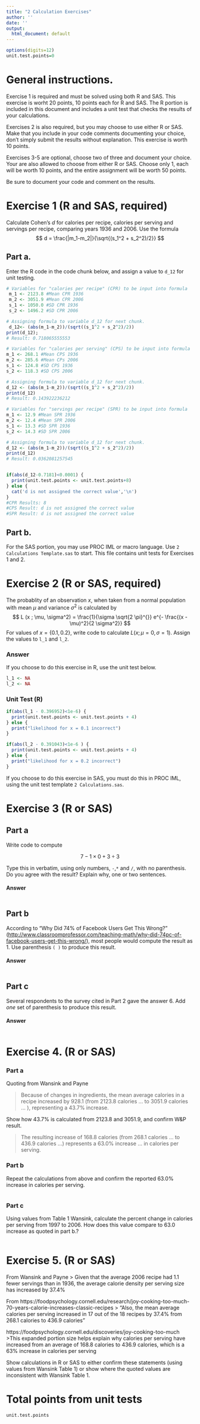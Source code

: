 ```yaml
---
title: "2 Calculation Exercises"
author: ''
date: ''
output:
  html_document: default
---
```


```r
options(digits=12)
unit.test.points=0
```

# General instructions.

Exercise 1 is required and must be solved using both R and SAS. This exercise is worht 20 points, 10 points each for R and SAS. The R portion is included in this document and includes a unit test that checks the results of your calculations. 

Exercises 2 is also required, but you may choose to use either R or SAS. Make that you include in your code comments documenting your choice, don't simply submit the results without explanation. This exercise is worth 10 points.

Exercises 3-5 are optional, choose two of three and document your choice. Your are also allowed to choose from either R or SAS. Choose only 1, each will be worth 10 points, and the entire assignment will be worth 50 points.

Be sure to document your code and comment on the results.

# Exercise 1 (R and SAS, required)


Calculate Cohen's $d$ for calories per recipe, calories per serving and servings per recipe, comparing years 1936 and 2006. Use the formula
$$
d = \frac{|m_1-m_2|}{\sqrt{(s_1^2 + s_2^2)/2}}
$$

## Part a. 
Enter the R code in the code chunk below, and assign a value to `d_12` for unit testing.

```r
# Variables for "calories per recipe" (CPR) to be input into formula
 m_1 <- 2123.8 #Mean CPR 1936
 m_2 <- 3051.9 #Mean CPR 2006
 s_1 <- 1050.0 #SD CPR 1936
 s_2 <- 1496.2 #SD CPR 2006

# Assigning formula to variable d_12 for next chunk.
 d_12<- (abs(m_1-m_2))/(sqrt((s_1^2 + s_2^2)/2))
print(d_12);
# Result: 0.718065555553

# Variables for "calories per serving" (CPS) to be input into formula
m_1 <- 268.1 #Mean CPS 1936
m_2 <- 285.6 #Mean CPs 2006
s_1 <- 124.8 #SD CPS 1936
s_2 <- 118.3 #SD CPS 2006

# Assigning formula to variable d_12 for next chunk.
d_12 <- (abs(m_1-m_2))/(sqrt((s_1^2 + s_2^2)/2))
print(d_12)
# Result: 0.143922236212

# Variables for "servings per recipe" (SPR) to be input into formula
m_1 <- 12.9 #Mean SPR 1936
m_2 <- 12.4 #Mean SPR 2006
s_1 <- 13.3 #SD SPR 1936
s_2 <- 14.3 #SD SPR 2006

# Assigning formula to variable d_12 for next chunk.
d_12 <- (abs(m_1-m_2))/(sqrt((s_1^2 + s_2^2)/2))
print(d_12)
# Result: 0.0362081257545



```


```r


if(abs(d_12-0.7181)<0.0001) {
  print(unit.test.points <- unit.test.points+8)
} else {
  cat('d is not assigned the correct value','\n')
}
#CPR Results: 8
#CPS Result: d is not assigned the correct value
#SPR Result: d is not assigned the correct value
```

## Part b.
For the SAS portion, you may use PROC IML or macro language. Use `2 Calculations Template.sas` to start. This file contains unit tests for Exercises 1 and 2.

# Exercise 2 (R or SAS, required)

The probablity of an observation $x$, when taken from a normal population with mean $\mu$ and variance $\sigma^2$ is calculated by
$$
L (x ; \mu, \sigma^2) = \frac{1}{\sigma \sqrt{2 \pi}^{}} e^{- \frac{(x - \mu)^2}{2 \sigma^2}}
$$
For values of $x = \{ 0.1, 0.2 \}$, write code to calculate $L (x ; \mu = 0, \sigma = 1)$. Assign the values to `l_1` and `l_2`.
  
### Answer

If you choose to do this exercise in R, use the unit test below.

```r
l_1 <- NA
l_2 <- NA
```

### Unit Test (R)
```r
if(abs(l_1 - 0.396952)<1e-6) {
  print(unit.test.points <- unit.test.points + 4)
} else {
  print("likelihood for x = 0.1 incorrect")
}

if(abs(l_2 - 0.391043)<1e-6 ) {
  print(unit.test.points <- unit.test.points + 4)
} else {
  print("likelihood for x = 0.2 incorrect")
}
```

If you choose to do this exercise in SAS, you must do this in PROC IML, using the unit test template `2 Calculations.sas`.

# Exercise 3 (R or SAS)

## Part a

Write code to compute
  
  $$7 - 1 \times 0 + 3 \div 3$$
  
Type this in verbatim, using only numbers, `-`,`*` and `/`, with no parenthesis. Do you agree with the result? Explain why, one or two sentences.

#### Answer

```r

```

## Part b

  According to "Why Did 74% of Facebook Users Get This Wrong?" (<http://www.classroomprofessor.com/teaching-math/why-did-74pc-of-facebook-users-get-this-wrong/>), most people would compute the result as 1. 
  Use parenthesis `( )` to produce this result.

#### Answer

```r

```

## Part c

Several respondents to the survey cited in Part 2 gave the answer 6. Add *one* set of parenthesis to produce this result.

#### Answer
```r

```

# Exercise 4. (R or SAS)

### Part a

Quoting from Wansink and Payne

> Because of changes in ingredients,
the mean average calories in a recipe increased by 928.1 (from
2123.8 calories ... to 3051.9 calories
... ), representing a 43.7% increase.

Show how 43.7% is calculated from 2123.8 and 3051.9, and confirm W&P result.

> The resulting increase of 168.8 calories (from 268.1 calories ... to 436.9 calories ...) represents a 63.0% increase ... in calories per serving.

### Part b

Repeat the calculations from above and confirm the reported 63.0% increase in calories per serving.

```r
```

### Part c

Using values from Table 1 Wansink, calculate the percent change in calories per serving from 1997 to 2006. How does this value compare to 63.0 increase as quoted in part b.?


```r
```


# Exercise 5. (R or SAS)

From Wansink and Payne
> Given that the average 2006 recipe had 1.1 fewer servings than in 1936, the average calorie density per serving size has increased by 37.4% 

From https://foodpsychology.cornell.edu/research/joy-cooking-too-much-70-years-calorie-increases-classic-recipes
> "Also, the mean average calories per serving increased in 17 out of the 18 recipes by 37.4% from 268.1 calories to 436.9 calories"

https://foodpsychology.cornell.edu/discoveries/joy-cooking-too-much
>This expanded portion size helps explain why calories per serving have increased from an average of 168.8 calories to 436.9 calories, which is a 63% increase in calories per serving

Show calculations in R or SAS to either confirm these statements (using values from Wansink Table 1) or show where the quoted values are inconsistent with Wansink Table 1.


# Total points from unit tests
```r
unit.test.points
```



